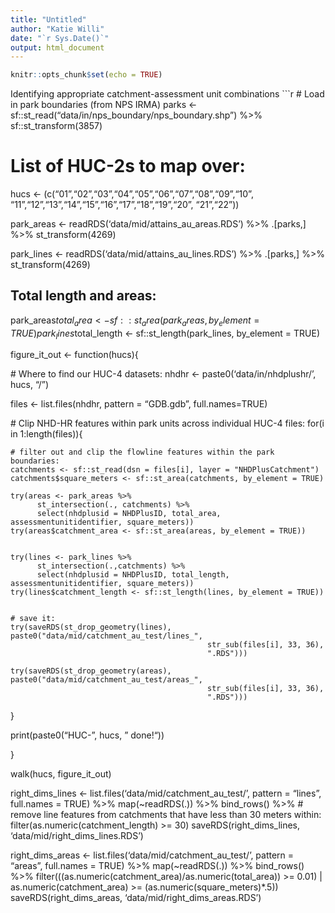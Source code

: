 ```yaml
---
title: "Untitled"
author: "Katie Willi"
date: "`r Sys.Date()`"
output: html_document
---
```


```r
knitr::opts_chunk$set(echo = TRUE)
```

Identifying appropriate catchment-assessment unit combinations
```r
# Load in park boundaries (from NPS IRMA)
parks <- sf::st_read("data/in/nps_boundary/nps_boundary.shp") %>%
  sf::st_transform(3857)

# List of HUC-2s to map over:
hucs <- (c("01","02","03","04","05","06","07","08","09","10",
           "11","12","13","14","15","16","17","18","19","20",
           "21","22"))

park_areas <- readRDS('data/mid/attains_au_areas.RDS') %>%
  .[parks,] %>%
  st_transform(4269) 

park_lines <- readRDS('data/mid/attains_au_lines.RDS') %>%
  .[parks,] %>%
  st_transform(4269)

## Total length and areas:
park_areas$total_area <- sf::st_area(park_areas, by_element = TRUE)
park_lines$total_length <- sf::st_length(park_lines, by_element = TRUE)

figure_it_out <- function(hucs){
  
  # Where to find our HUC-4 datasets:
  nhdhr <- paste0('data/in/nhdplushr/', hucs, "/")
  
  files <- list.files(nhdhr, pattern = "GDB.gdb", full.names=TRUE)
  
  # Clip NHD-HR features within park units across individual HUC-4 files:
  for(i in 1:length(files)){
    
    # filter out and clip the flowline features within the park boundaries:
    catchments <- sf::st_read(dsn = files[i], layer = "NHDPlusCatchment")
    catchments$square_meters <- sf::st_area(catchments, by_element = TRUE)
    
    try(areas <- park_areas %>%
          st_intersection(., catchments) %>%
          select(nhdplusid = NHDPlusID, total_area, assessmentunitidentifier, square_meters))
    try(areas$catchment_area <- sf::st_area(areas, by_element = TRUE))
    
    
    try(lines <- park_lines %>%
          st_intersection(.,catchments) %>%
          select(nhdplusid = NHDPlusID, total_length, assessmentunitidentifier, square_meters))
    try(lines$catchment_length <- sf::st_length(lines, by_element = TRUE))
    
    
    # save it:
    try(saveRDS(st_drop_geometry(lines), paste0("data/mid/catchment_au_test/lines_",
                                                str_sub(files[i], 33, 36), 
                                                ".RDS")))
    
    try(saveRDS(st_drop_geometry(areas), paste0("data/mid/catchment_au_test/areas_",
                                                str_sub(files[i], 33, 36), 
                                                ".RDS")))
  }
  
  print(paste0("HUC-", hucs, " done!"))
  
}

walk(hucs, figure_it_out)

right_dims_lines <- list.files('data/mid/catchment_au_test/', pattern = "lines", full.names = TRUE) %>%
  map(~readRDS(.)) %>%
  bind_rows() %>%
  # remove line features from catchments that have less than 30 meters within:
  filter(as.numeric(catchment_length) >= 30) 
saveRDS(right_dims_lines, 'data/mid/right_dims_lines.RDS')



right_dims_areas <- list.files('data/mid/catchment_au_test/', pattern = "areas", full.names = TRUE) %>%
  map(~readRDS(.)) %>%
  bind_rows() %>%
  filter(((as.numeric(catchment_area)/as.numeric(total_area)) >= 0.01) | 
           as.numeric(catchment_area) >= (as.numeric(square_meters)*.5))
saveRDS(right_dims_areas, 'data/mid/right_dims_areas.RDS')
